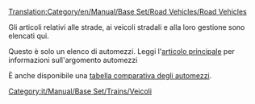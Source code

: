 [[Translation:Category/en/Manual/Base Set/Road Vehicles/Road Vehicles]]

Gli articoli relativi alle strade, ai veicoli stradali e alla loro gestione sono elencati qui.

Questo è solo un elenco di automezzi. Leggi l'[[it/Automezzi|articolo principale]] per informazioni sull'argomento automezzi

È anche disponibile una [[en/Comparazione automezzi|tabella comparativa degli automezzi]].

[[Category:it/Manual/Base Set/Trains/Veicoli]]